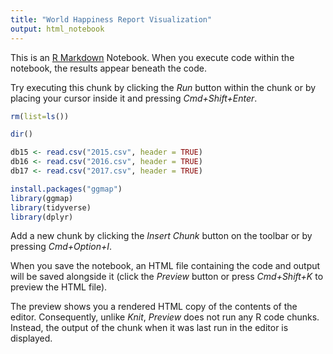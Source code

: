 ```yaml
---
title: "World Happiness Report Visualization"
output: html_notebook
---
```


This is an [R Markdown](http://rmarkdown.rstudio.com) Notebook. When you execute code within the notebook, the results appear beneath the code. 

Try executing this chunk by clicking the *Run* button within the chunk or by placing your cursor inside it and pressing *Cmd+Shift+Enter*. 

```r
rm(list=ls())

dir()

db15 <- read.csv("2015.csv", header = TRUE)
db16 <- read.csv("2016.csv", header = TRUE)
db17 <- read.csv("2017.csv", header = TRUE)
```

```r
install.packages("ggmap")
library(ggmap)
library(tidyverse)
library(dplyr)
```

Add a new chunk by clicking the *Insert Chunk* button on the toolbar or by pressing *Cmd+Option+I*.

When you save the notebook, an HTML file containing the code and output will be saved alongside it (click the *Preview* button or press *Cmd+Shift+K* to preview the HTML file). 

The preview shows you a rendered HTML copy of the contents of the editor. Consequently, unlike *Knit*, *Preview* does not run any R code chunks. Instead, the output of the chunk when it was last run in the editor is displayed.

